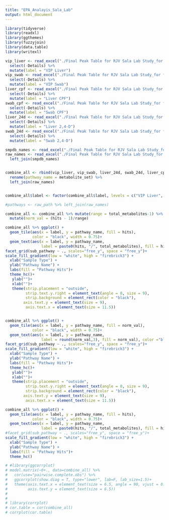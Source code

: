---
title: "EPA_Analayis_Sala_Lab"
output: html_document
---

```{r}
library(tidyverse)
library(readxl)
library(ggthemes)
library(fuzzyjoin)
library(data.table)
library(writexl)
```



```{r}
vip_liver <- read_excel("./Final Peak Table for RJV Sala Lab Study_for figures by BN.xlsx", 3) %>%
  select(-Details) %>%
  mutate(label = "VIP Liver")
vip_swab <- read_excel("./Final Peak Table for RJV Sala Lab Study_for figures by BN.xlsx", 4) %>%
  select(-Details) %>%
  mutate(label = "VIP Swab")
liver_cpf <- read_excel("./Final Peak Table for RJV Sala Lab Study_for figures by BN.xlsx", 5) %>%
  select(-Details) %>%
  mutate(label = "Liver CPF")
swab_cpf <- read_excel("./Final Peak Table for RJV Sala Lab Study_for figures by BN.xlsx", 6) %>%
  select(-Details) %>%
  mutate(label = "Swab CPF")
liver_24d <- read_excel("./Final Peak Table for RJV Sala Lab Study_for figures by BN.xlsx", 7) %>%
  select(-Details) %>%
  mutate(label = "Liver 2,4-D")
swab_24d <- read_excel("./Final Peak Table for RJV Sala Lab Study_for figures by BN.xlsx", 8) %>%
  select(-Details) %>%
  mutate(label = "Swab 2,4-D")

smpdb_names <- read_excel("./Final Peak Table for RJV Sala Lab Study_for figures by BN.xlsx", 10) 
raw_names <- read_excel("./Final Peak Table for RJV Sala Lab Study_for figures by BN.xlsx", 9) %>%
  left_join(smpdb_names)


combine_all <- rbind(vip_liver, vip_swab, liver_24d, swab_24d, liver_cpf, swab_cpf)  %>%
  rename(pathway_name = metabolite_set) %>%
  left_join(raw_names)


combine_all$label <- factor(combine_all$label, levels = c("VIP Liver", "VIP Swab", "Liver CPF", "Swab CPF", "Liver 2,4-D", "Swab 2,4-D"))

#pathways <- raw_path %>% left_join(raw_names)

```
```{r}
combine_all <- combine_all %>% mutate(range = total_metabolites-1) %>%
  mutate(norm_val = (hits - 1)/range)
```



```{r, fig.width=12, fig.height=12}
combine_all %>% ggplot() +
  geom_tile(aes(x = label, y = pathway_name, fill = hits), 
            color = "black", width = 0.75)+
  geom_text(aes(x = label, y = pathway_name, 
                label = paste0(hits, "/", total_metabolites), fill = hits), color ="black", size = 3)+
facet_grid(sub_pathway ~ ., scales="free_y", space = "free_y")+
scale_fill_gradient(low = "white", high = "firebrick3") +
  xlab("Sample Type") +
  ylab("Pathway Name") +
  labs(fill = "Pathway Hits")+
  theme_hc()+
   ylab("")+
   xlab("")+
   theme(strip.placement = "outside",
         strip.text.y.right = element_text(angle = 0, size = 9),
         strip.background = element_rect(color = "black"),
        axis.text.y = element_text(size = 9),
         axis.text.x = element_text(size = 11.5)) 


combine_all %>% ggplot() +
  geom_tile(aes(x = label, y = pathway_name, fill = norm_val), 
            color = "black", width = 0.75)+
  geom_text(aes(x = label, y = pathway_name, 
                label = round(norm_val,3), fill = norm_val), color ="black", size = 3)+
facet_grid(sub_pathway ~ ., scales="free_y", space = "free_y")+
scale_fill_gradient(low = "white", high = "firebrick3") +
  xlab("Sample Type") +
  ylab("Pathway Name") +
  labs(fill = "Pathway Hits")+
  theme_hc()+
   ylab("")+
   xlab("")+
   theme(strip.placement = "outside",
         strip.text.y.right = element_text(angle = 0, size = 9),
         strip.background = element_rect(color = "black"),
        axis.text.y = element_text(size = 9),
         axis.text.x = element_text(size = 11.5)) 
```

```{r, fig.width=10, fig.height=10}

combine_all %>% ggplot() +
  geom_tile(aes(x = label, y = pathway_name, fill = hits), 
            color = "black", width = 0.75)+
  geom_text(aes(x = label, y = pathway_name, 
                label = paste0(hits, "/", total_metabolites), fill = hits), color ="black", size = 3.5)+
#facet_grid(sub_pathway ~ ., scales="free_y", space = "free_y")+
scale_fill_gradient(low = "white", high = "firebrick3") +
  xlab("Sample Type") +
  ylab("Pathway Name") +
  labs(fill = "Pathway Hits")+
  theme_hc()
```

```{r}
# #library(ggcorrplot)
# model.matrix(~0+., data=combine_all) %>% 
#   cor(use="pairwise.complete.obs") %>% 
#   ggcorrplot(show.diag = T, type="lower", lab=F, lab_size=1.5)+
#   theme(axis.text.x = element_text(size = 6.5, angle = 90, vjust = 0.5),
#         axis.text.y = element_text(size = 6.5))
# 
# 
# library(corrplot)
# cor.table = cor(combine_all)
# corrplot(cor.table)
```



